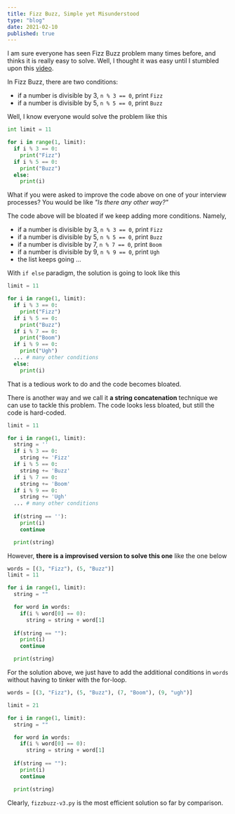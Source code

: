 ```yaml
---
title: Fizz Buzz, Simple yet Misunderstood
type: "blog"
date: 2021-02-10
published: true
---
```


I am sure everyone has seen Fizz Buzz problem many times before, and thinks it is really easy to solve.
Well, I thought it was easy until I stumbled upon this [video](https://www.youtube.com/watch?v=QPZ0pIK_wsc).

In Fizz Buzz, there are two conditions:
* if a number is divisible by 3, `n % 3 == 0`, print `Fizz`
* if a number is divisible by 5, `n % 5 == 0`, print `Buzz`

Well, I know everyone would solve the problem like this
```python:title=fizzbuzz.py
int limit = 11

for i in range(1, limit):
  if i % 3 == 0:
    print("Fizz")
  if i % 5 == 0:
    print("Buzz")
  else:
    print(i)
```

What if you were asked to improve the code above on one of your interview processes?
You would be like _"Is there any other way?"_

The code above will be bloated if we keep adding more conditions. Namely,

* if a number is divisible by 3, `n % 3 == 0`, print `Fizz`
* if a number is divisible by 5, `n % 5 == 0`, print `Buzz`
* if a number is divisible by 7, `n % 7 == 0`, print `Boom`
* if a number is divisible by 9, `n % 9 == 0`, print `Ugh`
* the list keeps going ...

With `if else` paradigm, the solution is going to look like this
```python:title=ifelse-fizzbuzz.py
limit = 11

for i in range(1, limit):
  if i % 3 == 0:
    print("Fizz")
  if i % 5 == 0:
    print("Buzz")
  if i % 7 == 0:
    print("Boom")
  if i % 9 == 0:
    print("Ugh")
  ... # many other conditions
  else:
    print(i)
```

That is a tedious work to do and the code becomes bloated.

There is another way and we call it __a string concatenation__ technique we can use to tackle this problem.
The code looks less bloated, but still the code is hard-coded.
```python:title=string-concatenation-fizzbuzz.py
limit = 11

for i in range(1, limit):
  string = ''
  if i % 3 == 0:
    string += 'Fizz'
  if i % 5 == 0:
    string += 'Buzz'
  if i % 7 == 0:
    string += 'Boom'
  if i % 9 == 0:
    string += 'Ugh'
  ... # many other conditions
  
  if(string == ''):
    print(i)
    continue

  print(string)
```

However, **there is a improvised version to solve this one** like the one below 
```python:title=fizzbuzz-v2.py
words = [(3, "Fizz"), (5, "Buzz")]
limit = 11

for i in range(1, limit):  
  string = ""

  for word in words:
    if(i % word[0] == 0):
      string = string + word[1]
  
  if(string == ""):
    print(i)
    continue

  print(string)  
```

For the solution above, we just have to add the additional conditions in `words` without having to tinker with the for-loop.

```python:title=fizzbuzz-v3.py
words = [(3, "Fizz"), (5, "Buzz"), (7, "Boom"), (9, "ugh")]

limit = 21

for i in range(1, limit):  
  string = ""

  for word in words:
    if(i % word[0] == 0):
      string = string + word[1]
  
  if(string == ""):
    print(i)
    continue

  print(string)  
```

Clearly, `fizzbuzz-v3.py` is the most efficient solution so far by comparison.
